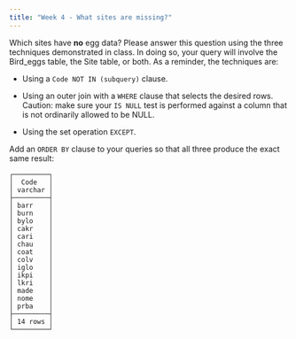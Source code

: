 ```yaml
---
title: "Week 4 - What sites are missing?"
---
```


Which sites have **no** egg data? Please answer this question using the three techniques demonstrated in class. In doing so, your query will involve the Bird_eggs table, the Site table, or both. As a reminder, the techniques are:

-   Using a `Code NOT IN (subquery)` clause.

-   Using an outer join with a `WHERE` clause that selects the desired rows. Caution: make sure your `IS NULL` test is performed against a column that is not ordinarily allowed to be NULL.

-   Using the set operation `EXCEPT`.

Add an `ORDER BY` clause to your queries so that all three produce the exact same result:

```         
┌─────────┐
│  Code   │
│ varchar │
├─────────┤
│ barr    │
│ burn    │
│ bylo    │
│ cakr    │
│ cari    │
│ chau    │
│ coat    │
│ colv    │
│ iglo    │
│ ikpi    │
│ lkri    │
│ made    │
│ nome    │
│ prba    │
├─────────┤
│ 14 rows │
└─────────┘
```
